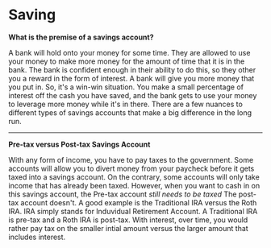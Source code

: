 <h1>Saving</h1>

**What is the premise of a savings account?**

A bank will hold onto your money for some time. They are allowed to use your money to make more money for the amount of time that it 
is in the bank. The bank is confident enough in their ability to do this, so they other you a reward in the form of interest. A bank 
will give you more money that you put in. So, it's a win-win situation. You make a small percentage of interest off the cash you have 
saved, and the bank gets to use your money to leverage more money while it's in there. There are a few nuances to different types of 
savings accounts that make a big difference in the long run.

___

**Pre-tax versus Post-tax Savings Account**

With any form of income, you have to pay taxes to the government. Some accounts will allow you to divert money from your paycheck 
before it gets taxed into a savings account. On the contrary, some accounts will only take income that has already been taxed.
However, when you want to cash in on this savings account, the Pre-tax account *still needs to be taxed* The post-tax account doesn't. 
A good example is the Traditional IRA versus the Roth IRA. IRA simply stands for Induvidual Retirement Account. A Traditional IRA is pre-tax 
and a Roth IRA is post-tax. With interest, over time, you would rather pay tax on the smaller intial amount versus the larger amount 
that includes interest.

